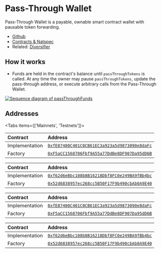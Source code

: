 
# Pass-Through Wallet

Pass-Through Wallet is a payable, ownable smart contract wallet with pausable
token forwarding.

- [Github](https://github.com/0xSplits/splits-pass-through-wallet)
- [Contracts & Natspec](https://github.com/0xSplits/splits-pass-through-wallet/tree/main/src)
- Related: [Diversifier](/templates/diversifier)

## How it works

- Funds are held in the contract's balance until `passThroughTokens` is called.
  At any time the owner may pause `passThroughTokens`, update the pass-through
  address, or execute arbitrary calls from the Pass-Through Wallet.

[![Sequence diagram of passThroughFunds](https://mermaid.ink/svg/pako:eNqNklFPwjAUhf9KU7PsQUiIDEb2sIQhezMx0eiD8-GyXaCxa7G9MxLCf3frgjBE40vb3Pud09707HiuC-QR97xdphgTSlDE3JExn9ZYoh8xfwEW_d5p9QmMgIVE63_jrrnUilIohdw2ugaSB2Erxk-aaalN074aJ-HNZNABNkaUYLZHJh2mQTq-xCTaFGj-dLOYa1V0_MbzeZiEl6lzx0EQTkZdFnISH0BCq3_AhIZE5_bpKAnS2UXo3C8YDiezqd-S-2arl73nZSpTFt8rVDneClgZKBui5aZS5NiP4-t7sPZxbXS1Wj-DlFh_6-ZYetRvqGwr-UH2a_1JMWIvjAwou0TDyAnZ62_SOO67J0QMSl0psrzHSzQliKJOmUtKxl2CMh7VxwKXUEnKeD1ajUJF-mGrch6RqbDHq00BdJjyUMRCkDZ3bXBdfvdfjQraHg)](https://mermaid.live/edit#pako:eNqNklFPwjAUhf9KU7PsQUiIDEb2sIQhezMx0eiD8-GyXaCxa7G9MxLCf3frgjBE40vb3Pud09707HiuC-QR97xdphgTSlDE3JExn9ZYoh8xfwEW_d5p9QmMgIVE63_jrrnUilIohdw2ugaSB2Erxk-aaalN074aJ-HNZNABNkaUYLZHJh2mQTq-xCTaFGj-dLOYa1V0_MbzeZiEl6lzx0EQTkZdFnISH0BCq3_AhIZE5_bpKAnS2UXo3C8YDiezqd-S-2arl73nZSpTFt8rVDneClgZKBui5aZS5NiP4-t7sPZxbXS1Wj-DlFh_6-ZYetRvqGwr-UH2a_1JMWIvjAwou0TDyAnZ62_SOO67J0QMSl0psrzHSzQliKJOmUtKxl2CMh7VxwKXUEnKeD1ajUJF-mGrch6RqbDHq00BdJjyUMRCkDZ3bXBdfvdfjQraHg)

## Addresses

<Tabs items={['Mainnets', 'Testnets']}>

<Tab>

<Toggle title="Ethereum – 1">

| Contract       | Address                                                                                                                      |
| :------------- | :--------------------------------------------------------------------------------------------------------------------------- |
| Implementation | [`0xfE87400C401C0CB61EC3a923a5d9873090e8daFc`](https://etherscan.io/address/0xfE87400C401C0CB61EC3a923a5d9873090e8daFc#code) |
| Factory        | [`0xF5aCC1568706Fbf9A55a77DdBe8DF907Da95dD6B`](https://etherscan.io/address/0xF5aCC1568706Fbf9A55a77DdBe8DF907Da95dD6B#code) |

</Toggle>

<Toggle title="Base – 8453">

| Contract       | Address                                                                                                                      |
| :------------- | :--------------------------------------------------------------------------------------------------------------------------- |
| Implementation | [`0xf62d6eBbc108b8B16218Dbf8FC0e249BA9fBb4bc`](https://basescan.org/address/0xf62d6eBbc108b8B16218Dbf8FC0e249BA9fBb4bc#code) |
| Factory        | [`0x52d6838957ec268cc5B50F17F9b490cbAb0A9E40`](https://basescan.org/address/0x52d6838957ec268cc5B50F17F9b490cbAb0A9E40#code) |

</Toggle>

</Tab>

<Tab>

<Toggle title="Goerli – 5">

| Contract       | Address                                                                                                                             |
| :------------- | :---------------------------------------------------------------------------------------------------------------------------------- |
| Implementation | [`0xfE87400C401C0CB61EC3a923a5d9873090e8daFc`](https://goerli.etherscan.io/address/0xfE87400C401C0CB61EC3a923a5d9873090e8daFc#code) |
| Factory        | [`0xF5aCC1568706Fbf9A55a77DdBe8DF907Da95dD6B`](https://goerli.etherscan.io/address/0xF5aCC1568706Fbf9A55a77DdBe8DF907Da95dD6B#code) |

</Toggle>

<Toggle title="Sepolia – 11155111">

| Contract       | Address                                                                                                                              |
| :------------- | :----------------------------------------------------------------------------------------------------------------------------------- |
| Implementation | [`0xf62d6eBbc108b8B16218Dbf8FC0e249BA9fBb4bc`](https://sepolia.etherscan.io/address/0xf62d6eBbc108b8B16218Dbf8FC0e249BA9fBb4bc#code) |
| Factory        | [`0x52d6838957ec268cc5B50F17F9b490cbAb0A9E40`](https://sepolia.etherscan.io/address/0x52d6838957ec268cc5B50F17F9b490cbAb0A9E40#code) |

</Toggle>

</Tab>

</Tabs>
